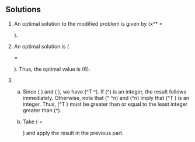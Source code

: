 ## Solutions {-}

1. An optimal solution to the modified problem is 
given by \(x^* = \begin{bmatrix} 1\\1\\1 \end{bmatrix}\).

2.  An optimal solution is 
   \(\begin{bmatrix} x\\y \end{bmatrix} = \begin{bmatrix} 2 \\ 0\end{bmatrix}\).
   Thus, the optimal value is \(6\).

3.
    a.  Since \(\vec{d} \geq \vec{0}\) and \(\mm{A}\vec{x} \geq \vec{b}\),
    we have \(\vec{d}^T\mm{A} \vec{x} \geq \vec{d}^\T\vec{b}\).
    If \(\vec{d}^\T\vec{b}\) is an integer, the result follows immediately.
    Otherwise, note that \(\vec{d}^\T\mm{A} \in \ZZ^n\)
    and \(\vec{x}\in \ZZ^n\) imply
    that \(\vec{d}^T\mm{A} \vec{x}\) is an integer.
    Thus, \(\vec{d}^T\mm{A} \vec{x}\) must be greater than or equal to
    the least integer greater than \(\vec{d}^\T\vec{b}\).

    b.  Take \(\vec{d} = \begin{bmatrix} \frac{1}{9} \\
    0 \\ \frac{1}{9} \end{bmatrix}\) and apply
    the result in the previous part.
